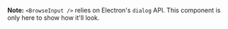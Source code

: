 
<Meta title="Inputs/BrowseInput" component={BrowseInput} />

**Note:** `<BrowseInput />` relies on Electron's `dialog` API. This component is only here to show how it'll look.

<Canvas>
	<Story name="BrowseInput">
       <BrowseInput />
	</Story>
</Canvas>
